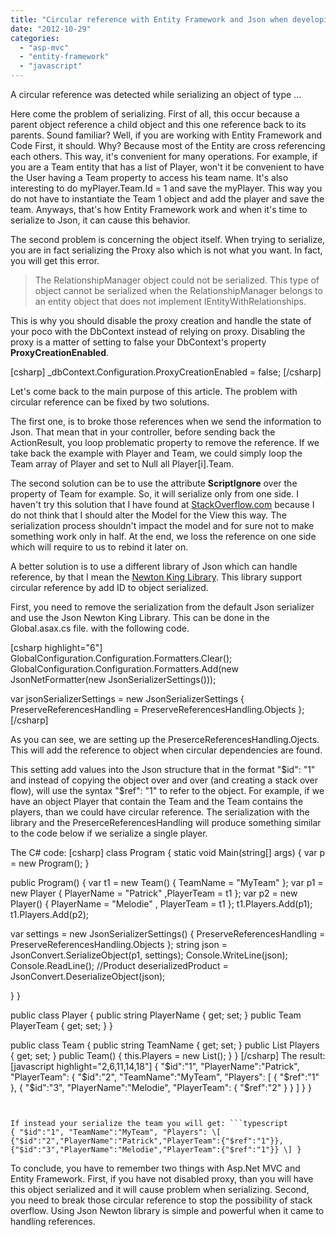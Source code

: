 ```yaml
---
title: "Circular reference with Entity Framework and Json when developing with Asp.Net MVC"
date: "2012-10-29"
categories: 
  - "asp-mvc"
  - "entity-framework"
  - "javascript"
---
```


A circular reference was detected while serializing an object of type ...

Here come the problem of serializing. First of all, this occur because a parent object reference a child object and this one reference back to its parents. Sound familiar? Well, if you are working with Entity Framework and Code First, it should. Why? Because most of the Entity are cross referencing each others. This way, it's convenient for many operations. For example, if you are a Team entity that has a list of Player, won't it be convenient to have the User having a Team property to access his team name. It's also interesting to do myPlayer.Team.Id = 1 and save the myPlayer. This way you do not have to instantiate the Team 1 object and add the player and save the team. Anyways, that's how Entity Framework work and when it's time to serialize to Json, it can cause this behavior.

The second problem is concerning the object itself. When trying to serialize, you are in fact serializing the Proxy also which is not what you want. In fact, you will get this error.

> The RelationshipManager object could not be serialized. This type of object cannot be serialized when the RelationshipManager belongs to an entity object that does not implement IEntityWithRelationships.

This is why you should disable the proxy creation and handle the state of your poco with the DbContext instead of relying on proxy. Disabling the proxy is a matter of setting to false your DbContext's property **ProxyCreationEnabled**.

\[csharp\] \_dbContext.Configuration.ProxyCreationEnabled = false; \[/csharp\]

Let's come back to the main purpose of this article. The problem with circular reference can be fixed by two solutions.

The first one, is to broke those references when we send the information to Json. That mean that in your controller, before sending back the ActionResult, you loop problematic property to remove the reference. If we take back the example with Player and Team, we could simply loop the Team array of Player and set to Null all Player\[i\].Team.

The second solution can be to use the attribute **ScriptIgnore** over the property of Team for example. So, it will serialize only from one side. I haven't try this solution that I have found at [StackOverflow.com](http://stackoverflow.com/questions/2002940/json-and-circular-reference-exception) because I do not think that I should alter the Model for the View this way. The serialization process shouldn't impact the model and for sure not to make something work only in half. At the end, we loss the reference on one side which will require to us to rebind it later on.

A better solution is to use a different library of Json which can handle reference, by that I mean the [Newton King Library](http://james.newtonking.com/projects/json-net.aspx). This library support circular reference by add ID to object serialized.

First, you need to remove the serialization from the default Json serializer and use the Json Newton King Library. This can be done in the Global.asax.cs file. with the following code.

\[csharp highlight="6"\] GlobalConfiguration.Configuration.Formatters.Clear(); GlobalConfiguration.Configuration.Formatters.Add(new JsonNetFormatter(new JsonSerializerSettings()));

var jsonSerializerSettings = new JsonSerializerSettings { PreserveReferencesHandling = PreserveReferencesHandling.Objects }; \[/csharp\]

As you can see, we are setting up the PreserceReferencesHandling.Ojects. This will add the reference to object when circular dependencies are found.

This setting add values into the Json structure that in the format "$id": "1" and instead of copying the object over and over (and creating a stack over flow), will use the syntax "$ref": "1" to refer to the object. For example, if we have an object Player that contain the Team and the Team contains the players, than we could have circular reference. The serialization with the library and the PreserceReferencesHandling will produce something similar to the code below if we serialize a single player.

The C# code: \[csharp\] class Program { static void Main(string\[\] args) { var p = new Program(); }

public Program() { var t1 = new Team() { TeamName = "MyTeam" }; var p1 = new Player { PlayerName = "Patrick" ,PlayerTeam = t1 }; var p2 = new Player() { PlayerName = "Melodie" , PlayerTeam = t1 }; t1.Players.Add(p1); t1.Players.Add(p2);

var settings = new JsonSerializerSettings() { PreserveReferencesHandling = PreserveReferencesHandling.Objects }; string json = JsonConvert.SerializeObject(p1, settings); Console.WriteLine(json); Console.ReadLine(); //Product deserializedProduct = JsonConvert.DeserializeObject<Player>(json);

} }

public class Player { public string PlayerName { get; set; } public Team PlayerTeam { get; set; } }

public class Team { public string TeamName { get; set; } public List<Player> Players { get; set; } public Team() { this.Players = new List<Player>(); } } \[/csharp\] The result: \[javascript highlight="2,6,11,14,18"\] { "$id":"1", "PlayerName":"Patrick", "PlayerTeam": { "$id":"2", "TeamName":"MyTeam", "Players": \[ { "$ref":"1" }, { "$id":"3", "PlayerName":"Melodie", "PlayerTeam": { "$ref":"2" } } \] } } 
``` 


If instead your serialize the team you will get: ```typescript
{ "$id":"1", "TeamName":"MyTeam", "Players": \[ {"$id":"2","PlayerName":"Patrick","PlayerTeam":{"$ref":"1"}}, {"$id":"3","PlayerName":"Melodie","PlayerTeam":{"$ref":"1"}} \] } 
``` 


To conclude, you have to remember two things with Asp.Net MVC and Entity Framework. First, if you have not disabled proxy, than you will have this object serialized and it will cause problem when serializing. Second, you need to break those circular reference to stop the possibility of stack overflow. Using Json Newton library is simple and powerful when it came to handling references.
